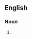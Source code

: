 {{also|double dealers}}

==English==

===Noun===
{{head|en|noun form}}

# {{plural of|en|double-dealer}}